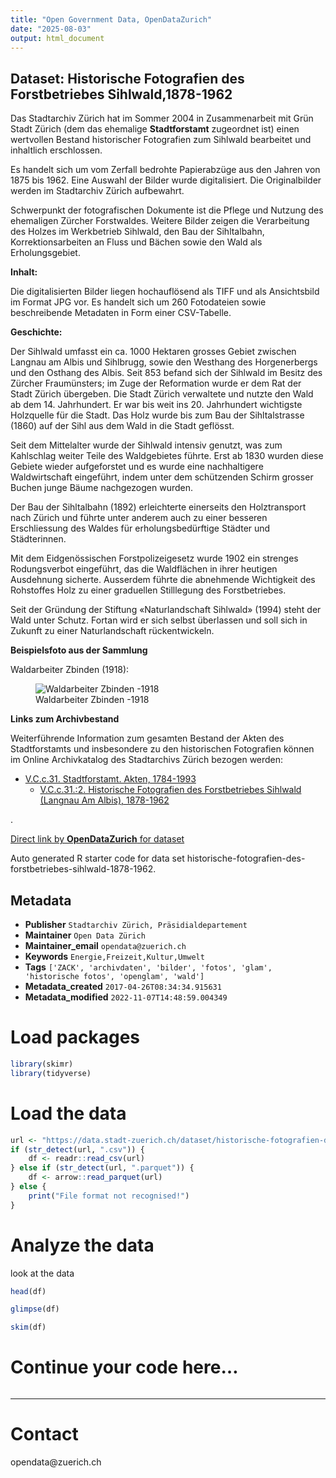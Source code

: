 ```yaml
---
title: "Open Government Data, OpenDataZurich"
date: "2025-08-03"
output: html_document
---
```


## Dataset: Historische Fotografien des Forstbetriebes Sihlwald,1878-1962

Das Stadtarchiv Zürich hat im Sommer 2004 in Zusammenarbeit mit Grün Stadt Zürich (dem das ehemalige **Stadtforstamt** zugeordnet ist) einen wertvollen Bestand historischer Fotografien zum Sihlwald bearbeitet und inhaltlich erschlossen.

Es handelt sich um vom Zerfall bedrohte Papierabzüge aus den Jahren von 1875 bis 1962. Eine Auswahl der Bilder wurde digitalisiert. Die Originalbilder werden im Stadtarchiv Zürich aufbewahrt.

Schwerpunkt der fotografischen Dokumente ist die Pflege und Nutzung des ehemaligen Zürcher Forstwaldes. Weitere Bilder zeigen die Verarbeitung des Holzes im Werkbetrieb Sihlwald, den Bau der Sihltalbahn, Korrektionsarbeiten an Fluss und Bächen sowie den Wald als Erholungsgebiet. 

**Inhalt:** 

Die digitalisierten Bilder liegen hochauflösend als TIFF und als Ansichtsbild im Format JPG vor. Es handelt sich um 260 Fotodateien sowie beschreibende Metadaten in Form einer CSV-Tabelle.

**Geschichte:** 

Der Sihlwald umfasst ein ca. 1000 Hektaren grosses Gebiet zwischen Langnau am Albis und Sihlbrugg, sowie den Westhang des Horgenerbergs und den Osthang des Albis. Seit 853 befand sich der Sihlwald im Besitz des Zürcher Fraumünsters; im Zuge der Reformation wurde er dem Rat der Stadt Zürich übergeben. Die Stadt Zürich verwaltete und nutzte den Wald ab dem 14. Jahrhundert. Er war bis weit ins 20. Jahrhundert wichtigste Holzquelle für die Stadt. Das Holz wurde bis zum Bau der Sihltalstrasse (1860) auf der Sihl aus dem Wald in die Stadt geflösst.

Seit dem Mittelalter wurde der Sihlwald intensiv genutzt, was zum Kahlschlag weiter Teile des Waldgebietes führte. Erst ab 1830 wurden diese Gebiete wieder aufgeforstet und es wurde eine nachhaltigere Waldwirtschaft eingeführt, indem unter dem schützenden Schirm grosser Buchen junge Bäume nachgezogen wurden. 

Der Bau der Sihltalbahn (1892) erleichterte einerseits den Holztransport nach Zürich und führte unter anderem auch zu einer besseren Erschliessung des Waldes für erholungsbedürftige Städter und Städterinnen.

Mit dem Eidgenössischen Forstpolizeigesetz wurde 1902 ein strenges Rodungsverbot eingeführt, das die Waldflächen in ihrer heutigen Ausdehnung sicherte. Ausserdem führte die abnehmende Wichtigkeit des Rohstoffes Holz zu einer graduellen Stilllegung des Forstbetriebes.

Seit der Gründung der Stiftung «Naturlandschaft Sihlwald» (1994) steht der Wald unter Schutz. Fortan wird er sich selbst überlassen und soll sich in Zukunft zu einer Naturlandschaft rückentwickeln.

**Beispielsfoto aus der Sammlung**

Waldarbeiter Zbinden (1918):


![Waldarbeiter Zbinden -1918](http://statistik.stadt-zuerich.ch/modules/ogd_bspe/stadtarchiv_ogd/fotosammlung_sihlwald/Preview_10120.jpg)




**Links zum Archivbestand**

Weiterführende Information zum gesamten Bestand der Akten des Stadtforstamts und insbesondere zu den historischen Fotografien können im Online Archivkatalog des Stadtarchivs Zürich bezogen werden:

- [V.C.c.31. Stadtforstamt. Akten, 1784-1993](https://amsquery.stadt-zuerich.ch/query/detail.aspx?id=8997)
	- [V.C.c.31.:2. Historische Fotografien des Forstbetriebes Sihlwald (Langnau Am Albis), 1878-1962](https://amsquery.stadt-zuerich.ch/query/detail.aspx?ID=28562)


.

[Direct link by **OpenDataZurich** for dataset](https://data.stadt-zuerich.ch/dataset/historische-fotografien-des-forstbetriebes-sihlwald-1878-1962)

Auto generated R starter code for data set historische-fotografien-des-forstbetriebes-sihlwald-1878-1962.

## Metadata

- **Publisher** `Stadtarchiv Zürich, Präsidialdepartement`
- **Maintainer** `Open Data Zürich`
- **Maintainer_email** `opendata@zuerich.ch`
- **Keywords** `Energie,Freizeit,Kultur,Umwelt`
- **Tags** `['ZACK', 'archivdaten', 'bilder', 'fotos', 'glam', 'historische fotos', 'openglam', 'wald']`
- **Metadata_created** `2017-04-26T08:34:34.915631`
- **Metadata_modified** `2022-11-07T14:48:59.004349`


# Load packages

```r
library(skimr)
library(tidyverse)
```

# Load the data

```r
url <- "https://data.stadt-zuerich.ch/dataset/historische-fotografien-des-forstbetriebes-sihlwald-1878-1962/download/Metadaten_Fotosammlung_Sihlwald.csv"
if (str_detect(url, ".csv")) {
    df <- readr::read_csv(url)
} else if (str_detect(url, ".parquet")) {
    df <- arrow::read_parquet(url)
} else {
    print("File format not recognised!")
}
```

# Analyze the data

look at the data
```r
head(df)
```

```r
glimpse(df)
```

```r
skim(df)
```

# Continue your code here...

```r

```

------------------------------------------------------------------------

# Contact

opendata@zuerich.ch
